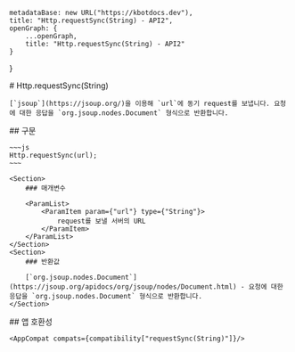 
    metadataBase: new URL("https://kbotdocs.dev"),
    title: "Http.requestSync(String) - API2",
    openGraph: {
        ...openGraph,
        title: "Http.requestSync(String) - API2"
    }
}

<Section>
    # Http.requestSync(String)

    [`jsoup`](https://jsoup.org/)을 이용해 `url`에 동기 request를 보냅니다. 요청에 대한 응답을 `org.jsoup.nodes.Document` 형식으로 반환합니다.
</Section>
<Section>
    ## 구문

    ~~~js
    Http.requestSync(url);
    ~~~

    <Section>
        ### 매개변수

        <ParamList>
            <ParamItem param={"url"} type={"String"}>
                request를 보낼 서버의 URL
            </ParamItem>
        </ParamList>
    </Section>
    <Section>
        ### 반환값

        [`org.jsoup.nodes.Document`](https://jsoup.org/apidocs/org/jsoup/nodes/Document.html) - 요청에 대한 응답을 `org.jsoup.nodes.Document` 형식으로 반환합니다.
    </Section>
</Section>
<Section>
    ## 앱 호환성

    <AppCompat compats={compatibility["requestSync(String)"]}/>
</Section>
